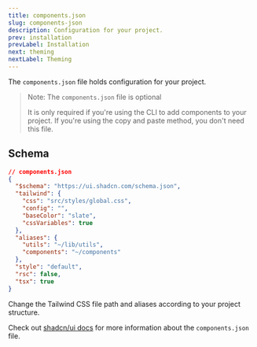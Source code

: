 ```yaml
---
title: components.json
slug: components-json
description: Configuration for your project.
prev: installation
prevLabel: Installation
next: theming
nextLabel: Theming
---
```


The `components.json` file holds configuration for your project.

> Note: The `components.json` file is optional
>
> It is only required if you're using the CLI to add components to your project. If you're using the copy and paste method, you don't need this file.

## Schema

```json {5,11-12}
// components.json
{
  "$schema": "https://ui.shadcn.com/schema.json",
  "tailwind": {
    "css": "src/styles/global.css",
    "config": "",
    "baseColor": "slate",
    "cssVariables": true
  },
  "aliases": {
    "utils": "~/lib/utils",
    "components": "~/components"
  },
  "style": "default",
  "rsc": false,
  "tsx": true
}
```

Change the Tailwind CSS file path and aliases according to your project structure.

Check out [shadcn/ui docs](https://ui.shadcn.com/docs/components-json) for more information about the `components.json` file.
